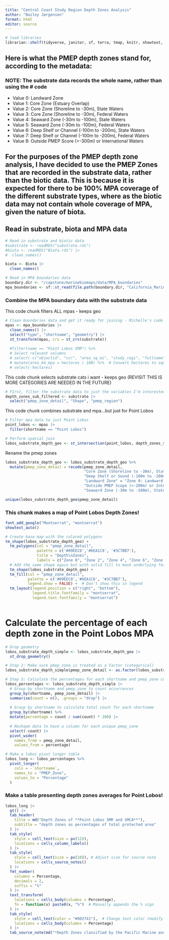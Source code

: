 ```yaml
---
title: "Central Coast Study Region Depth Zones Analysis"
author: "Bailey Jørgensen"
format: html
editor: source
---
```


```r
# load libraries
librarian::shelf(tidyverse, janitor, sf, terra, tmap, knitr, showtext, gt, ggtext, leaflet)
```

## Here is what the PMEP depth zones stand for, according to the metadata:

### NOTE: The substrate data records the whole name, rather than using the # code

-   Value 0: Landward Zone
-   Value 1: Core Zone (Estuary Overlap)
-   Value 2: Core Zone (Shoreline to -30m), State Waters
-   Value 3: Core Zone (Shoreline to -30m), Federal Waters
-   Value 4: Seaward Zone (-30m to -100m), State Waters
-   Value 5: Seaward Zone (-30m to -100m), Federal Waters
-   Value 6: Deep Shelf or Channel (-100m to -200m), State Waters
-   Value 7: Deep Shelf or Channel (-100m to -200m), Federal Waters
-   Value 8: Outside PMEP Score (\>-300m) or International Waters

## For the purposes of the PMEP depth zone analysis, I have decided to use the PMEP Zones that are recorded in the substrate data, rather than the biotic data. This is because it is expected for there to be 100% MPA coverage of the different substrate types, where as the biotic data may not contain whole coverage of MPA, given the nature of biota.

## Read in substrate, biota and MPA data

```r
# Read in substrate and biotic data
#substrate <- readRDS("substrate.rds")
#biota <- readRDS("Biota.rds") |>
#  clean_names()

biota <- Biota |>
  clean_names()

# Read in MPA boundaries data
boundary.dir <- "/capstone/marinebiomaps/data/MPA_boundaries"
mpa_boundaries <- sf::st_read(file.path(boundary.dir, "California_Marine_Protected_Areas_[ds582].shp"))
```

### Combine the MPA boundary data with the substrate data

This code chunk filters ALL mpas - keeps geo

```r
# Clean boundaries data and get it ready for joining - Michelle's code is commented out. Use?
mpas <- mpa_boundaries |> 
  clean_names() |> 
  select("type", "shortname", "geometry") |> 
  st_transform(mpas, crs = st_crs(substrate))
  
  #filter(name == "Point Lobos SMR") %>%
  # Select relevant columns
  # select(-c("objectid", "ccr", "area_sq_mi", "study_regi", "fullname", "ccr_int", "name", "acres", "shape_are", "shape_len")) %>%
  # mutate(area_km_mpa = hectares / 100) %>%  # Convert hectares to square km
  # select(-hectares)
```

This code chunk selects substrate cats i want - keeps geo (REVISIT THIS IS MORE CATEGORIES ARE NEEDED IN THE FUTURE)

```r
# FIrst, filter the substrate data to just the variables I'm interested in
depth_zones_sub_filtered <- substrate |>
  select("pmep_zone_detail", "Shape", "pmep_region")
```

This code chunk combines substrate and mpa...but just for Point Lobos

```r
# Filter mpa data to just Point Lobos
point_lobos <- mpas |>
  filter(shortname == "Point Lobos")

# Perform spatial join
lobos_substrate_depth_geo <- st_intersection(point_lobos, depth_zones_sub_filtered)
```

Rename the pmep zones

```r
lobos_substrate_depth_geo <- lobos_substrate_depth_geo %>%
  mutate(pmep_zone_detail = recode(pmep_zone_detail,
                                   "Core Zone (Shoreline to -30m), State Waters" = "Zone 2: Core Zone (Shoreline to -30m), State Waters",
                                   "Deep Shelf or Sound (-100m to -200m), State Waters" = "Zone 6: Deep Shelf or Sound (-100m to -200m), State Waters",
                                   "Landward Zone" = "Zone 0: Landward Zone",
                                   "Outside PMEP Scope (>-200m) or International Waters" = "Zone 8: Outside PMEP Scope (>-200m) or International Waters",
                                   "Seaward Zone (-30m to -100m), State Waters" = "Zone 4: Seaward Zone (-30m to -100m), State Waters"))  
```

```r
unique(lobos_substrate_depth_geo$pmep_zone_detail)
```

### This chunk makes a map of Point Lobos Depth Zones!

```r
font_add_google("Montserrat", "montserrat")
showtext_auto()

# Create base map with the colored polygons
tm_shape(lobos_substrate_depth_geo) +
  tm_polygons(col = "pmep_zone_detail",
              palette = c('#09EEC8','#6EA1C8', '#3C7BB7'),
              title = "Depth\nZones",
              labels = c("Zone 0", "Zone 2", "Zone 4", "Zone 6", "Zone 8")) +
  # Add the same shape again but with solid fill to mask underlying features
  tm_shape(lobos_substrate_depth_geo) +
  tm_fill(col = "pmep_zone_detail",
          palette = c('#09EEC8','#6EA1C8', '#3C7BB7'),
          legend.show = FALSE) +  # Don't show this in legend
  tm_layout(legend.position = c("right", "bottom"),
            legend.title.fontfamily = "montserrat",
            legend.text.fontfamily = "montserrat") 
  
```

# Calculate the percentage of each depth zone in the Point Lobos MPA

```r
# Drop geometry
lobos_substrate_depth_simple <- lobos_substrate_depth_geo |>
  st_drop_geometry()
```

```r
# Step 2: Make sure pmep_zone is treated as a factor (categorical)
lobos_substrate_depth_simple$pmep_zone_detail <- as.factor(lobos_substrate_depth_simple$pmep_zone_detail)

# Step 3: Calculate the percentages for each shortname and pmep_zone combination
lobos_percentages <- lobos_substrate_depth_simple |>
  # Group by shortname and pmep_zone to count occurrences
  group_by(shortname, pmep_zone_detail) |>
  summarise(count = n(), .groups = "drop") |>
  
  # Group by shortname to calculate total count for each shortname
  group_by(shortname) %>%
  mutate(percentage = count / sum(count) * 100) |>
  
  # Reshape data to have a column for each unique pmep_zone
  select(-count) |>
  pivot_wider(
    names_from = pmep_zone_detail,
    values_from = percentage) 

```

```r
# Make a lobos pivot longer table
lobos_long <- lobos_percentages %>%
  pivot_longer(
    cols = -`shortname`, 
    names_to = "PMEP_Zone",
    values_to = "Percentage"
  )
```

### Make a table presenting depth zones averages for Point Lobos!

```r

lobos_long |>
  gt() |> 
  tab_header(
    title = md("Depth Zones of **Point Lobos SMR and SMCA**"),
    subtitle = "depth zones as percentages of total protected area"
  ) |> 
  tab_style(
    style = cell_text(size = px(12)),
    locations = cells_column_labels()
  ) |>
  tab_style(
    style = cell_text(size = px(10)), # Adjust size for source note
    locations = cells_source_notes()
  ) |>
  fmt_number(
    columns = Percentage,  
    decimals = 2,
    suffix = "%"
  ) |>
  text_transform(
    locations = cells_body(columns = Percentage),
    fn = function(x) paste0(x, "%")  # Manually appends the % sign
  ) |>
  tab_style(
    style = cell_text(color = "#002f41"),  # Change text color (modify as needed)
    locations = cells_body(columns = Percentage)
  ) |> 
  tab_source_note(md("*Depth Zones classified by the Pacific Marine and Estuarine Partnership (PMEP)*")) 

```